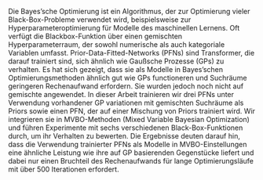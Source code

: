 

Die Bayes'sche Optimierung ist ein Algorithmus, der zur Optimierung vieler Black-Box-Probleme verwendet wird, beispielsweise zur Hyperparameteroptimierung für Modelle des maschinellen Lernens. Oft verfügt die Blackbox-Funktion über einen gemischten Hyperparameterraum, der sowohl numerische als auch kategoriale Variablen umfasst. Prior-Data-Fitted-Networks (PFNs) sind Transformer, die darauf trainiert sind, sich ähnlich wie Gaußsche Prozesse (GPs) zu verhalten. Es hat sich gezeigt, dass sie als Modelle in Bayes'schen Optimierungsmethoden ähnlich gut wie GPs functioneren und Suchräume geringeren Rechenaufwand erfordern. Sie wurden jedoch noch nicht auf gemischte angewendet. In dieser Arbeit trainieren wir drei PFNs unter Verwendung vorhandener GP variationen mit gemischten Suchräume als Priors sowie einen PFN, der auf einer Mischung von Priors trainiert wird. Wir integrieren sie in MVBO-Methoden (Mixed Variable Bayesian Optimization) und führen Experimente mit sechs verschiedenen Black-Box-Funktionen durch, um ihr Verhalten zu bewerten. Die Ergebnisse deuten darauf hin, dass die Verwendung trainierter PFNs als Modelle in MVBO-Einstellungen eine ähnliche Leistung wie ihre auf GP basierenden Gegenstücke liefert und dabei nur einen Bruchteil des Rechenaufwands für lange Optimierungsläufe mit über 500 Iterationen erfordert.






